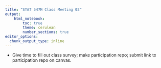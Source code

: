 ```yaml
---
title: "STAT 547M Class Meeting 02"
output:
    html_notebook:
        toc: true
        theme: cerulean
        number_sections: true
editor_options: 
  chunk_output_type: inline
---
```


- Give time to fill out class survey; make participation repo; submit link to participation repo on canvas. 

